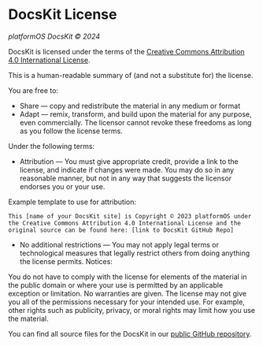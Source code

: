 # DocsKit License

*platformOS DocsKit © 2024*

DocsKit is licensed under the terms of the [Creative Commons Attribution 4.0 International License](https://creativecommons.org/licenses/by/4.0/). 

This is a human-readable summary of (and not a substitute for) the license.

You are free to:

* Share — copy and redistribute the material in any medium or format
* Adapt — remix, transform, and build upon the material for any purpose, even commercially. The licensor cannot revoke these freedoms as long as you follow the license terms.

Under the following terms:

* Attribution — You must give appropriate credit, provide a link to the license, and indicate if changes were made. You may do so in any reasonable manner, but not in any way that suggests the licensor endorses you or your use.

Example template to use for attribution:

```text
This [name of your DocsKit site] is Copyright © 2023 platformOS under  
the Creative Commons Attribution 4.0 International License and the 
original source can be found here: [link to DocsKit GitHub Repo]
```

* No additional restrictions — You may not apply legal terms or technological measures that legally restrict others from doing anything the license permits.
Notices:

You do not have to comply with the license for elements of the material in the public domain or where your use is permitted by an applicable exception or limitation.
No warranties are given. The license may not give you all of the permissions necessary for your intended use. For example, other rights such as publicity, privacy, or moral rights may limit how you use the material.

You can find all source files for the DocsKit in our [public GitHub repository](/contact/).  
